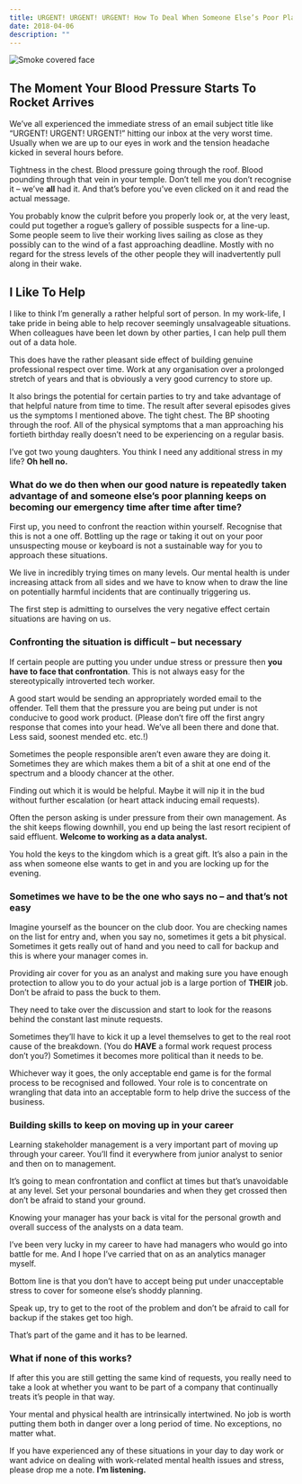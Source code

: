 ```yaml
---
title: URGENT! URGENT! URGENT! How To Deal When Someone Else’s Poor Planning Becomes Your Emergency
date: 2018-04-06
description: ""
---
```

![Smoke covered face](/images/face-smoke.jpg)

## The Moment Your Blood Pressure Starts To Rocket Arrives

We’ve all experienced the immediate stress of an email subject title like “URGENT! URGENT! URGENT!” hitting our inbox at the very worst time. Usually when we are up to our eyes in work and the tension headache kicked in several hours before.

Tightness in the chest. Blood pressure going through the roof. Blood pounding through that vein in your temple. Don’t tell me you don’t recognise it &#8211; we’ve **all** had it. And that’s before you’ve even clicked on it and read the actual message.

You probably know the culprit before you properly look or, at the very least, could put together a rogue’s gallery of possible suspects for a line-up. Some people seem to live their working lives sailing as close as they possibly can to the wind of a fast approaching deadline. Mostly with no regard for the stress levels of the other people they will inadvertently pull along in their wake.

## I Like To Help

I like to think I’m generally a rather helpful sort of person. In my work-life, I take pride in being able to help recover seemingly unsalvageable situations. When colleagues have been let down by other parties, I can help pull them out of a data hole.

This does have the rather pleasant side effect of building genuine professional respect over time. Work at any organisation over a prolonged stretch of years and that is obviously a very good currency to store up.

It also brings the potential for certain parties to try and take advantage of that helpful nature from time to time. The result after several episodes gives us the symptoms I mentioned above. The tight chest. The BP shooting through the roof. All of the physical symptoms that a man approaching his fortieth birthday really doesn’t need to be experiencing on a regular basis.

I’ve got two young daughters. You think I need any additional stress in my life? **Oh hell no.**

### What do we do then when our good nature is repeatedly taken advantage of and someone else’s poor planning keeps on becoming our emergency time after time after time?

First up, you need to confront the reaction within yourself. Recognise that this is not a one off. Bottling up the rage or taking it out on your poor unsuspecting mouse or keyboard is not a sustainable way for you to approach these situations.

We live in incredibly trying times on many levels. Our mental health is under increasing attack from all sides and we have to know when to draw the line on potentially harmful incidents that are continually triggering us.

The first step is admitting to ourselves the very negative effect certain situations are having on us.

### Confronting the situation is difficult &#8211; but necessary

If certain people are putting you under undue stress or pressure then **you have to face that confrontation**. This is not always easy for the stereotypically introverted tech worker.

A good start would be sending an appropriately worded email to the offender. Tell them that the pressure you are being put under is not conducive to good work product. (Please don’t fire off the first angry response that comes into your head. We&#8217;ve all been there and done that. Less said, soonest mended etc. etc.!)

Sometimes the people responsible aren’t even aware they are doing it. Sometimes they are which makes them a bit of a shit at one end of the spectrum and a bloody chancer at the other.

Finding out which it is would be helpful. Maybe it will nip it in the bud without further escalation (or heart attack inducing email requests).

Often the person asking is under pressure from their own management. As the shit keeps flowing downhill, you end up being the last resort recipient of said effluent. **Welcome to working as a data analyst.**

You hold the keys to the kingdom which is a great gift. It’s also a pain in the ass when someone else wants to get in and you are locking up for the evening.

### Sometimes we have to be the one who says no &#8211; and that&#8217;s not easy

Imagine yourself as the bouncer on the club door. You are checking names on the list for entry and, when you say no, sometimes it gets a bit physical. Sometimes it gets really out of hand and you need to call for backup and this is where your manager comes in.

Providing air cover for you as an analyst and making sure you have enough protection to allow you to do your actual job is a large portion of **THEIR** job. Don’t be afraid to pass the buck to them.

They need to take over the discussion and start to look for the reasons behind the constant last minute requests.

Sometimes they’ll have to kick it up a level themselves to get to the real root cause of the breakdown. (You do **HAVE** a formal work request process don’t you?) Sometimes it becomes more political than it needs to be.

Whichever way it goes, the only acceptable end game is for the formal process to be recognised and followed. Your role is to concentrate on wrangling that data into an acceptable form to help drive the success of the business.

### Building skills to keep on moving up in your career

Learning stakeholder management is a very important part of moving up through your career. You&#8217;ll find it everywhere from junior analyst to senior and then on to management.

It’s going to mean confrontation and conflict at times but that’s unavoidable at any level. Set your personal boundaries and when they get crossed then don’t be afraid to stand your ground.

Knowing your manager has your back is vital for the personal growth and overall success of the analysts on a data team.

I’ve been very lucky in my career to have had managers who would go into battle for me. And I hope I’ve carried that on as an analytics manager myself.

Bottom line is that you don’t have to accept being put under unacceptable stress to cover for someone else’s shoddy planning.

Speak up, try to get to the root of the problem and don’t be afraid to call for backup if the stakes get too high.

That’s part of the game and it has to be learned.

### What if none of this works?

If after this you are still getting the same kind of requests, you really need to take a look at whether you want to be part of a company that continually treats it’s people in that way.

Your mental and physical health are intrinsically intertwined. No job is worth putting them both in danger over a long period of time. No exceptions, no matter what.

If you have experienced any of these situations in your day to day work or want advice on dealing with work-related mental health issues and stress, please drop me a note. **I’m listening.**